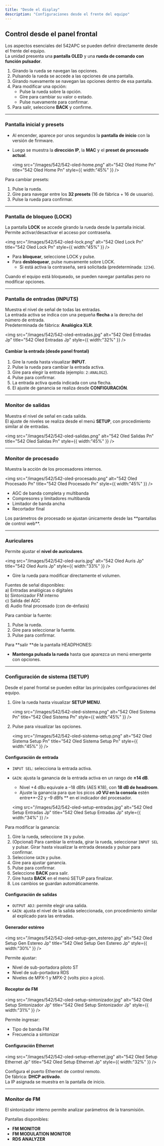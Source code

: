 ```yaml
---
title: "Desde el display"
description: "Configuraciones desde el frente del equipo"
---
```


## Control desde el panel frontal

Los aspectos esenciales del 542APC se pueden definir directamente desde el frente del equipo.\
La unidad presenta una **pantalla OLED** y una **rueda de comando con función pulsador**.

1. Girando la rueda se navegan las opciones.
2. Pulsando la rueda se accede a las opciones de una pantalla.
3. Girando nuevamente se navegan las opciones dentro de esa pantalla.
4. Para modificar una opción:
   - Pulse la rueda sobre la opción.
   - Gire para cambiar su valor o estado.
   - Pulse nuevamente para confirmar.
5. Para salir, seleccione **BACK** y confirme.

---

### Pantalla inicial y presets

- Al encender, aparece por unos segundos la **pantalla de inicio** con la versión de firmware.
- Luego se muestra la **dirección IP**, la **MAC** y el **preset de procesado actual**.

  <img
    src="/images/542/542-oled-home.png"
    alt="542 Oled Home Pn"
    title="542 Oled Home Pn"
    style={{ width:"45%" }}
  />

Para cambiar presets:

1. Pulse la rueda.
2. Gire para navegar entre los **32 presets** (16 de fábrica \+ 16 de usuario).
3. Pulse la rueda para confirmar.

---

### Pantalla de bloqueo (LOCK)

La pantalla **LOCK** se accede girando la rueda desde la pantalla inicial.\
Permite activar/desactivar el acceso por contraseña.

<img
  src="/images/542/542-oled-lock.png"
  alt="542 Oled Lock Pn"
  title="542 Oled Lock Pn"
  style={{ width:"45%" }}
/>

- Para **bloquear**, seleccione LOCK y pulse.
- Para **desbloquear**, pulse nuevamente sobre LOCK.
  - Si está activa la contraseña, será solicitada (predeterminada: `1234`).

<Info>
  Cuando el equipo está bloqueado, se pueden navegar pantallas pero no modificar opciones.
</Info>

---

### Pantalla de entradas (INPUTS)

Muestra el nivel de señal de todas las entradas.\
La entrada activa se indica con una pequeña **flecha** a la derecha del número de entrada.\
Predeterminada de fábrica: **Analógica XLR**.

<img
  src="/images/542/542-oled-entradas.jpg"
  alt="542 Oled Entradas Jp"
  title="542 Oled Entradas Jp"
  style={{ width:"32%" }}
/>

#### Cambiar la entrada (desde panel frontal)

1. Gire la rueda hasta visualizar **INPUT**.
2. Pulse la rueda para cambiar la entrada activa.
3. Gire para elegir la entrada (ejemplo: `2:ANALOG2`).
4. Pulse para confirmar.
5. La entrada activa queda indicada con una flecha.
6. El ajuste de ganancia se realiza desde **CONFIGURACIÓN**.

---

### Monitor de salidas

Muestra el nivel de señal en cada salida.\
El ajuste de niveles se realiza desde el menú **SETUP**, con procedimiento similar al de entradas.

<img
  src="/images/542/542-oled-salidas.png"
  alt="542 Oled Salidas Pn"
  title="542 Oled Salidas Pn"
  style={{ width:"45%" }}
/>

---

### Monitor de procesado

Muestra la acción de los procesadores internos.

<img
  src="/images/542/542-oled-procesado.png"
  alt="542 Oled Procesado Pn"
  title="542 Oled Procesado Pn"
  style={{ width:"45%" }}
/>

- AGC de banda completa y multibanda
- Compresores y limitadores multibanda
- Limitador de banda ancha
- Recortador final

<Note>
  Los parámetros de procesado se ajustan únicamente desde las **pantallas de control web**.
</Note>

---

### Auriculares

Permite ajustar el **nivel de auriculares**.

<img
  src="/images/542/542-oled-auris.jpg"
  alt="542 Oled Auris Jp"
  title="542 Oled Auris Jp"
  style={{ width:"33%" }}
/>

- Gire la rueda para modificar directamente el volumen.

Fuentes de señal disponibles:\
a) Entradas analógicas o digitales\
b) Sintonizador FM interno\
c) Salida del AGC\
d) Audio final procesado (con de-énfasis)

Para cambiar la fuente:

1. Pulse la rueda.
2. Gire para seleccionar la fuente.
3. Pulse para confirmar.

Para \*\*salir \*\*de la pantalla HEADPHONES:

- **Mantenga pulsada la rueda** hasta que aparezca un menú emergente con opciones.

---

### Configuración de sistema (SETUP)

Desde el panel frontal se pueden editar las principales configuraciones del equipo.

1. Gire la rueda hasta visualizar **SETUP MENU**.

   <img
     src="/images/542/542-oled-sistema.png"
     alt="542 Oled Sistema Pn"
     title="542 Oled Sistema Pn"
     style={{ width:"45%" }}
   />
2. Pulse para visualizar las opciones.

   <img
     src="/images/542/542-oled-sistema-setup.png"
     alt="542 Oled Sistema Setup Pn"
     title="542 Oled Sistema Setup Pn"
     style={{ width:"45%" }}
   />

#### Configuración de entrada

- `INPUT SEL`: selecciona la entrada activa.
- `GAIN`: ajusta la ganancia de la entrada activa en un rango de **±14 dB**.
  - Nivel \+4 dBu equivale a –18 dBfs (AES K18), con **18 dB de headroom**.
  - Ajuste la ganancia para que los picos a**0 VU en la consola**  estén entre\*\*–22 y –9 dBfs \*\* en el indicador del procesador.

  <img
    src="/images/542/542-oled-setup-entradas.jpg"
    alt="542 Oled Setup Entradas Jp"
    title="542 Oled Setup Entradas Jp"
    style={{ width:"34%" }}
  />

Para modificar la ganancia:

1. Gire la rueda, seleccione `IN` y pulse.
2. (Opcional) Para cambiar la entrada, girar la rueda, seleccionar `INPUT SEL` y pulsar. Girar hasta visualizar la entrada deseada y pulsar para confirmar.
3. Seleccione `GAIN` y pulse.
4. Gire para ajustar ganancia.
5. Pulse para confirmar.
6. Seleccione **BACK** para salir.
7. Gire hasta **BACK** en el menú SETUP para finalizar.
8. Los cambios se guardan automáticamente.

#### Configuración de salidas

- `OUTPUT ADJ`: permite elegir una salida.
- `GAIN`: ajusta el nivel de la salida seleccionada, con procedimiento similar al explicado para las entradas.

#### Generador estéreo

<img
  src="/images/542/542-oled-setup-gen_estereo.jpg"
  alt="542 Oled Setup Gen Estereo Jp"
  title="542 Oled Setup Gen Estereo Jp"
  style={{ width:"30%" }}
/>

Permite ajustar:

- Nivel de sub-portadora piloto ST
- Nivel de sub-portadora RDS
- Niveles de MPX-1 y MPX-2 (volts pico a pico).

#### Receptor de FM

<img
  src="/images/542/542-oled-setup-sintonizador.jpg"
  alt="542 Oled Setup Sintonizador Jp"
  title="542 Oled Setup Sintonizador Jp"
  style={{ width:"31%" }}
/>

Permite ingresar:

- Tipo de banda FM
- Frecuencia a sintonizar

#### Configuración Ethernet

<img
  src="/images/542/542-oled-setup-ethernet.jpg"
  alt="542 Oled Setup Ethernet Jp"
  title="542 Oled Setup Ethernet Jp"
  style={{ width:"32%" }}
/>

Configura el puerto Ethernet de control remoto.\
De fábrica: **DHCP activado**.\
La IP asignada se muestra en la pantalla de inicio.

---

### Monitor de FM

El sintonizador interno permite analizar parámetros de la transmisión.

Pantallas disponibles:

- **FM MONITOR**
- **FM MODULATION MONITOR**
- **RDS ANALYZER**